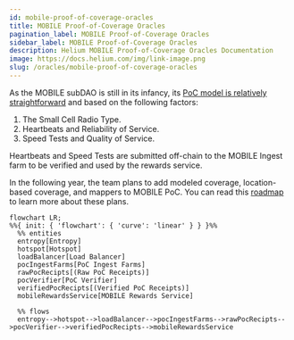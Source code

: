 ```yaml
---
id: mobile-proof-of-coverage-oracles
title: MOBILE Proof-of-Coverage Oracles
pagination_label: MOBILE Proof-of-Coverage Oracles
sidebar_label: MOBILE Proof-of-Coverage Oracles
description: Helium MOBILE Proof-of-Coverage Oracles Documentation
image: https://docs.helium.com/img/link-image.png
slug: /oracles/mobile-proof-of-coverage-oracles
---
```



As the MOBILE subDAO is still in its infancy, its
[PoC model is relatively straightforward](/mobile/proof-of-coverage) and based on the following
factors:

1. The Small Cell Radio Type.
2. Heartbeats and Reliability of Service.
3. Speed Tests and Quality of Service.

Heartbeats and Speed Tests are submitted off-chain to the MOBILE Ingest farm to be verified and used
by the rewards service.

In the following year, the team plans to add modeled coverage, location-based coverage, and mappers
to MOBILE PoC. You can read this
[roadmap](https://blog.helium.com/mobile-proof-of-coverage-the-road-ahead-73a25601a13d) to learn
more about these plans.

```mermaid
flowchart LR;
%%{ init: { 'flowchart': { 'curve': 'linear' } } }%%
  %% entities
  entropy[Entropy]
  hotspot[Hotspot]
  loadBalancer[Load Balancer]
  pocIngestFarms[PoC Ingest Farms]
  rawPocRecipts[(Raw PoC Receipts)]
  pocVerifier[PoC Verifier]
  verifiedPocRecipts[(Verified PoC Receipts)]
  mobileRewardsService[MOBILE Rewards Service]

  %% flows
  entropy-->hotspot-->loadBalancer-->pocIngestFarms-->rawPocRecipts-->pocVerifier-->verifiedPocRecipts-->mobileRewardsService

```
